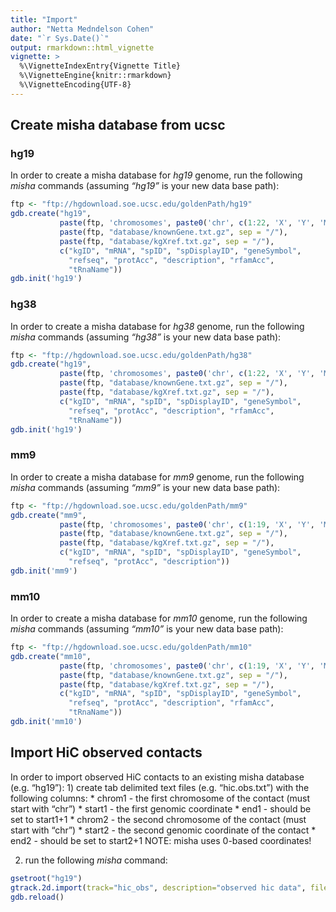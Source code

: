 ```yaml
---
title: "Import"
author: "Netta Medndelson Cohen"
date: "`r Sys.Date()`"
output: rmarkdown::html_vignette
vignette: >
  %\VignetteIndexEntry{Vignette Title}
  %\VignetteEngine{knitr::rmarkdown}
  %\VignetteEncoding{UTF-8}
---
```


## Create misha database from ucsc

### hg19
In order to create a misha database for _hg19_ genome, run the following _misha_ commands (assuming *"hg19"* is your new data base path):
```r
ftp <- "ftp://hgdownload.soe.ucsc.edu/goldenPath/hg19" 
gdb.create("hg19",
           paste(ftp, 'chromosomes', paste0('chr', c(1:22, 'X', 'Y', 'M'), '.fa.gz'), sep='/'),
           paste(ftp, "database/knownGene.txt.gz", sep = "/"),
           paste(ftp, "database/kgXref.txt.gz", sep = "/"),
           c("kgID", "mRNA", "spID", "spDisplayID", "geneSymbol",
             "refseq", "protAcc", "description", "rfamAcc",
             "tRnaName"))
gdb.init('hg19')

```

### hg38
In order to create a misha database for _hg38_ genome, run the following _misha_ commands (assuming *"hg38"* is your new data base path):
```r
ftp <- "ftp://hgdownload.soe.ucsc.edu/goldenPath/hg38" 
gdb.create("hg19",
           paste(ftp, 'chromosomes', paste0('chr', c(1:22, 'X', 'Y', 'M'), '.fa.gz'), sep='/'),
           paste(ftp, "database/knownGene.txt.gz", sep = "/"),
           paste(ftp, "database/kgXref.txt.gz", sep = "/"),
           c("kgID", "mRNA", "spID", "spDisplayID", "geneSymbol",
             "refseq", "protAcc", "description", "rfamAcc",
             "tRnaName"))
gdb.init('hg19')

```

### mm9
In order to create a misha database for _mm9_ genome, run the following _misha_ commands (assuming *"mm9"* is your new data base path):
```r
ftp <- "ftp://hgdownload.soe.ucsc.edu/goldenPath/mm9" 
gdb.create("mm9",
           paste(ftp, 'chromosomes', paste0('chr', c(1:19, 'X', 'Y', 'M'), '.fa.gz'), sep='/'),
           paste(ftp, "database/knownGene.txt.gz", sep = "/"),
           paste(ftp, "database/kgXref.txt.gz", sep = "/"),
           c("kgID", "mRNA", "spID", "spDisplayID", "geneSymbol",
             "refseq", "protAcc", "description"))
gdb.init('mm9')

```

### mm10
In order to create a misha database for _mm10_ genome, run the following _misha_ commands (assuming *"mm10"* is your new data base path):
```r
ftp <- "ftp://hgdownload.soe.ucsc.edu/goldenPath/mm10" 
gdb.create("mm10",
           paste(ftp, 'chromosomes', paste0('chr', c(1:19, 'X', 'Y', 'M'), '.fa.gz'), sep='/'),
           paste(ftp, "database/knownGene.txt.gz", sep = "/"),
           paste(ftp, "database/kgXref.txt.gz", sep = "/"),
           c("kgID", "mRNA", "spID", "spDisplayID", "geneSymbol",
             "refseq", "protAcc", "description", "rfamAcc",
             "tRnaName"))
gdb.init('mm10')

```


## Import HiC observed contacts
In order to import observed HiC contacts to an existing misha database (e.g. "hg19"):
1) create tab delimited text files (e.g. "hic.obs.txt") with the following columns:
  * chrom1 - the first chromosome of the contact (must start with "chr")
  * start1 - the first genomic coordinate
  * end1 - should be set to start1+1
  * chrom2 - the second chromosome of the  contact (must start with "chr")
  * start2 - the second genomic coordinate of the contact
  * end2 - should be set to start2+1
  NOTE: misha uses 0-based coordinates!
  
2) run the following _misha_ command:
```r
gsetroot("hg19")
gtrack.2d.import(track="hic_obs", description="observed hic data", file=c("hic.obs.txt"))
gdb.reload()
```
